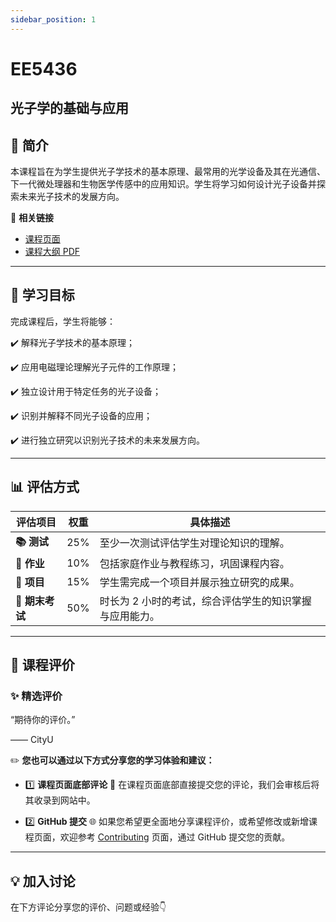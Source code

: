 ```yaml
---
sidebar_position: 1
---
```


# EE5436
## 光子学的基础与应用

## **📘 简介**
本课程旨在为学生提供光子学技术的基本原理、最常用的光学设备及其在光通信、下一代微处理器和生物医学传感中的应用知识。学生将学习如何设计光子设备并探索未来光子技术的发展方向。

🔗 **相关链接**
- [课程页面](https://www.cityu.edu.hk/catalogue/pg/202425/course/EE5436.htm)
- [课程大纲 PDF](https://www.cityu.edu.hk/catalogue/pg/202425/course/EE5436.pdf)

---

## **🎯 学习目标**

完成课程后，学生将能够：

✔️ 解释光子学技术的基本原理；

✔️ 应用电磁理论理解光子元件的工作原理；

✔️ 独立设计用于特定任务的光子设备；

✔️ 识别并解释不同光子设备的应用；

✔️ 进行独立研究以识别光子技术的未来发展方向。

---

## **📊 评估方式**

| **评估项目**          | **权重** | **具体描述**                                                                                       |
|----------------------|---------|---------------------------------------------------------------------------------------------------|
| **📚 测试**            | 25%     | 至少一次测试评估学生对理论知识的理解。                                                             |
| **📝 作业**           | 10%     | 包括家庭作业与教程练习，巩固课程内容。                                                             |
| **📝 项目**           | 15%     | 学生需完成一个项目并展示独立研究的成果。                                                           |
| **📖 期末考试**       | 50%     | 时长为 2 小时的考试，综合评估学生的知识掌握与应用能力。                                             |

---

## **💬 课程评价**

### ✨ **精选评价**
<div className={commentStyles.commentBox}>
    <p className={commentStyles.commentText}>
        “期待你的评价。”
    </p>
    <p className={commentStyles.commentAuthor}>—— CityU</p>
</div>

✏️ **您也可以通过以下方式分享您的学习体验和建议：**

- 1️⃣ **课程页面底部评论**
💬 在课程页面底部直接提交您的评论，我们会审核后将其收录到网站中。

- 2️⃣ **GitHub 提交**
🌐 如果您希望更全面地分享课程评价，或希望修改或新增课程页面，欢迎参考 [Contributing](https://penjc.github.io/CityU/contributing) 页面，通过 GitHub 提交您的贡献。

---

## **💡 加入讨论**

在下方评论分享您的评价、问题或经验👇
<Utterances />
